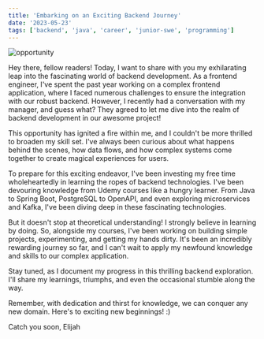 ```yaml
---
title: 'Embarking on an Exciting Backend Journey'
date: '2023-05-23'
tags: ['backend', 'java', 'career', 'junior-swe', 'programming']
---
```


![opportunity](/images/opportunity.jpeg)

Hey there, fellow readers! Today, I want to share with you my exhilarating leap into the fascinating world of backend development. As a frontend engineer, I've spent the past year working on a complex frontend application, where I faced numerous challenges to ensure the integration with our robust backend. However, I recently had a conversation with my manager, and guess what? They agreed to let me dive into the realm of backend development in our awesome project!

This opportunity has ignited a fire within me, and I couldn't be more thrilled to broaden my skill set. I've always been curious about what happens behind the scenes, how data flows, and how complex systems come together to create magical experiences for users.

To prepare for this exciting endeavor, I've been investing my free time wholeheartedly in learning the ropes of backend technologies. I've been devouring knowledge from Udemy courses like a hungry learner. From Java to Spring Boot, PostgreSQL to OpenAPI, and even exploring microservices and Kafka, I've been diving deep in these fascinating technologies.

But it doesn't stop at theoretical understanding! I strongly believe in learning by doing. So, alongside my courses, I've been working on building simple projects, experimenting, and getting my hands dirty. It's been an incredibly rewarding journey so far, and I can't wait to apply my newfound knowledge and skills to our complex application.

Stay tuned, as I document my progress in this thrilling backend exploration. I'll share my learnings, triumphs, and even the occasional stumble along the way.

Remember, with dedication and thirst for knowledge, we can conquer any new domain. Here's to exciting new beginnings! :)

Catch you soon,
Elijah
